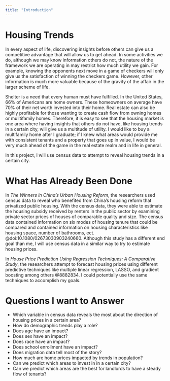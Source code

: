 ```yaml
---
title: "Introduction"
---
```


# Housing Trends
In every aspect of life, discovering insights before others can give us a competitive advantage that will allow us to get ahead. In some activities we do, although we may know information others do not, the nature of the framework we are operating in may restrict how much utility we gain. For example, knowing the opponents next move in a game of checkers will only give us the satisfaction of winning the checkers game. However, other information is much more valuable because of the gravity of the affair in the larger scheme of life.

Shelter is a need that every human must have fulfilled. In the United States, 66% of Americans are home owners. These homeowners on average have 70% of their net worth invested into their home. Real estate can also be highly profitable for those wanting to create cash flow from owning homes or mulitifamily homes. Therefore, it is easy to see that the housing market is one area where having insights that others do not have, like housing trends in a certain city, will give us a multitude of utility. I would like to buy a multifamily home after I graduate; if I knew what areas would provide me with consistent tenants and a property that goes up in value, I would be very much ahead of the game in the real estate realm and in life in general.

In this project, I will use census data to attempt to reveal housing trends in a certain city.


# What Has Already Been Done

In *The Winners in China’s Urban Housing Reform*, the researchers used census data to reveal who benefited from China's housing reform that privatized public housing. With the census data, they were able to estimate the housing subsidy received by renters in the public sector by examining private sector prices of houses of comparable quality and size. The census data contained information on six modes of housing tenure that could be compared and contained information on housing characteristics like housing space, number of bathrooms, ect. @doi:10.1080/02673030903240660. Although this study has a different end goal than me, I will use census data in a similar way to try to estimate housing prices.

In *House Price Prediction Using Regression Techniques: A Comparative Study*, the researchers attempt to forecast housing prices using different predictive techniques like multiple linear regression, LASSO, and gradient boosting among others @8882834. I could potentially use the same techniques to accomplish my goals.

# Questions I want to Answer

* Which variable in census data reveals the most about the direction of housing prices in a certain area?
* How do demographic trends play a role?
* Does age have an impact?
* Does sex have an impact?
* Does race have an impact?
* Does school enrollment have an impact?
* Does migration data tell most of the story?
* How much are home prices impacted by trends in population?
* Can we predict which areas to invest in in a certain city?
* Can we predict which areas are the best for landlords to have a steady flow of tenants?
